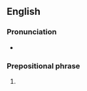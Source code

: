 ==English==

===Pronunciation===
* {{audio|en|en-au-at the end of one's tether.ogg|Audio (AU)}}

===Prepositional phrase===
{{en-PP}}

# {{lb|en|UK}} {{synonym of|en|at the end of one's rope||at the limit of one's patience}}